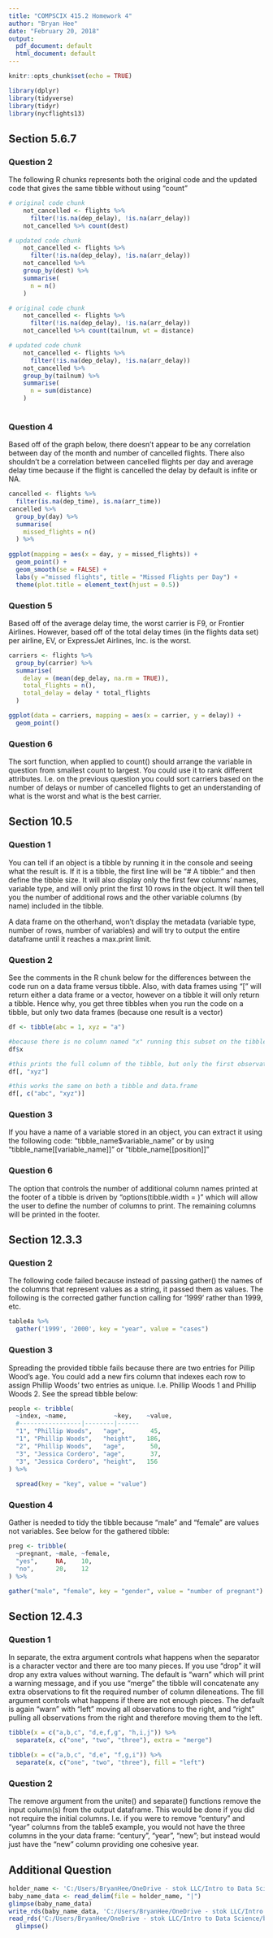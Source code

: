 ```yaml
---
title: "COMPSCIX 415.2 Homework 4"
author: "Bryan Hee"
date: "February 20, 2018"
output:
  pdf_document: default
  html_document: default
---
```


```r
knitr::opts_chunk$set(echo = TRUE)
```

```r
library(dplyr)
library(tidyverse)
library(tidyr)
library(nycflights13)
```

## Section 5.6.7
### Question 2
The following R chunks represents both the original code and the updated code that gives the same tibble without using "count"

```r
# original code chunk
    not_cancelled <- flights %>% 
      filter(!is.na(dep_delay), !is.na(arr_delay))
    not_cancelled %>% count(dest)

# updated code chunk 
    not_cancelled <- flights %>% 
      filter(!is.na(dep_delay), !is.na(arr_delay))
    not_cancelled %>% 
    group_by(dest) %>%
    summarise(
      n = n()
    )
```

```r
# original code chunk
    not_cancelled <- flights %>% 
      filter(!is.na(dep_delay), !is.na(arr_delay))
    not_cancelled %>% count(tailnum, wt = distance)

# updated code chunk
    not_cancelled <- flights %>% 
      filter(!is.na(dep_delay), !is.na(arr_delay))
    not_cancelled %>%
    group_by(tailnum) %>%
    summarise(
      n = sum(distance)
    )
  
```

### Question 4
Based off of the graph below, there doesn't appear to be any correlation between day of the month and number of cancelled flights. There also shouldn't be a correlation between cancelled flights per day and average delay time because if the flight is cancelled the delay by default is infite or NA.

```r
cancelled <- flights %>%
  filter(is.na(dep_time), is.na(arr_time))
cancelled %>% 
  group_by(day) %>%
  summarise(
    missed_flights = n()
  ) %>%
  
ggplot(mapping = aes(x = day, y = missed_flights)) +
  geom_point() +
  geom_smooth(se = FALSE) +
  labs(y ="missed flights", title = "Missed Flights per Day") +
  theme(plot.title = element_text(hjust = 0.5))
```

### Question 5
Based off of the average delay time, the worst carrier is F9, or Frontier Airlines. However, based off of the total delay times (in the flights data set) per airline, EV, or ExpressJet Airlines, Inc. is the worst. 

```r
carriers <- flights %>%
  group_by(carrier) %>%
  summarise(
    delay = (mean(dep_delay, na.rm = TRUE)),
    total_flights = n(),
    total_delay = delay * total_flights
  )

ggplot(data = carriers, mapping = aes(x = carrier, y = delay)) +
  geom_point()

```

### Question 6
The sort function, when applied to count() should arrange the variable in question from smallest count to largest. You could use it to rank different attributes. I.e. on the previous question you could sort carriers based on the number of delays or number of cancelled flights to get an understanding of what is the worst and what is the best carrier.

## Section 10.5
### Question 1
You can tell if an object is a tibble by running it in the console and seeing what the result is. If it is a tibble, the first line will be "# A tibble: " and then define the tibble size. It will also display only the first few columns' names, variable type, and will only print the first 10 rows in the object. It will then tell you the number of additional rows and the other variable columns (by name) included in the tibble.

A data frame on the otherhand, won't display the metadata (variable type, number of rows, number of variables) and will try to output the entire dataframe until it reaches a max.print limit.

### Question 2
See the comments in the R chunk below for the differences between the code run on a data frame versus tibble. Also, with data frames using "[" will return either a data frame or a vector, however on a tibble it will only return a tibble. Hence why, you get three tibbles when you run the code on a tibble, but only two data frames (because one result is a vector)

```r
df <- tibble(abc = 1, xyz = "a")

#because there is no column named "x" running this subset on the tibble will not work and will generate an error, however running it on a data.frame will search for the most similarly named column and return that 
df$x

#this prints the full column of the tibble, but only the first observation of the dataframe
df[, "xyz"]

#this works the same on both a tibble and data.frame
df[, c("abc", "xyz")]
```

### Question 3
If you have a name of a variable stored in an object, you can extract it using the following code: "tibble_name$variable_name" or by using "tibble_name[[variable_name]]" or "tibble_name[[position]]"   

### Question 6
The option that controls the number of additional column names printed at the footer of a tibble is driven by "options(tibble.width = )" which will allow the user to define the number of columns to print. The remaining columns will be printed in the footer.

## Section 12.3.3
### Question 2
The following code failed because instead of passing gather() the names of the columns that represent values as a string, it passed them as values. The following is the corrected gather function calling for '1999' rather than 1999, etc.
```r
table4a %>% 
  gather('1999', '2000', key = "year", value = "cases")
```

### Question 3
Spreading the provided tibble fails because there are two entries for Pillip Wood's age. You could add a new firs column that indexes each row to assign Phillip Woods' two entries as unique. I.e. Phillip Woods 1 and Phillip Woods 2. See the spread tibble below:

```r
people <- tribble(
  ~index, ~name,             ~key,    ~value,
  #-----------------|--------|------
  "1", "Phillip Woods",   "age",       45,
  "1", "Phillip Woods",   "height",   186,
  "2", "Phillip Woods",   "age",       50,
  "3", "Jessica Cordero", "age",       37,
  "3", "Jessica Cordero", "height",   156
) %>%
  
  spread(key = "key", value = "value")
```


### Question 4
Gather is needed to tidy the tibble because "male" and "female" are values not variables. See below for the gathered tibble:
```r
preg <- tribble(
  ~pregnant, ~male, ~female,
  "yes",     NA,    10,
  "no",      20,    12
) %>%

gather("male", "female", key = "gender", value = "number of pregnant")
```

## Section 12.4.3
### Question 1
In separate, the extra argument controls what happens when the separator is a character vector and there are too many pieces. If you use "drop" it will drop any extra values without warning. The default is "warn" which will print a warning message, and if you use "merge" the tibble will concatenate any extra observations to fit the required number of column dileneations. The fill argument controls what happens if there are not enough pieces. The default is again "warn" with "left" moving all observations to the right, and "right" pulling all observations from the right and therefore moving them to the left.

```r
tibble(x = c("a,b,c", "d,e,f,g", "h,i,j")) %>% 
  separate(x, c("one", "two", "three"), extra = "merge")

tibble(x = c("a,b,c", "d,e", "f,g,i")) %>% 
  separate(x, c("one", "two", "three"), fill = "left")
```


### Question 2
The remove argument from the unite() and separate() functions remove the input column(s) from the output dataframe. This would be done if you did not require the initial columns. I.e. if you were to remove "century" and "year" columns from the table5 example, you would not have the three columns in the your data frame: "century", "year", "new"; but instead would just have the "new" column providing one cohesive year.

## Additional Question
```r
holder_name <- 'C:/Users/BryanHee/OneDrive - stok LLC/Intro to Data Science/baby_names.txt'
baby_name_data <- read_delim(file = holder_name, "|")
glimpse(baby_name_data)
write_rds(baby_name_data, 'C:/Users/BryanHee/OneDrive - stok LLC/Intro to Data Science/baby_names.rds')
read_rds('C:/Users/BryanHee/OneDrive - stok LLC/Intro to Data Science/baby_names.rds') %>%
  glimpse()
```
